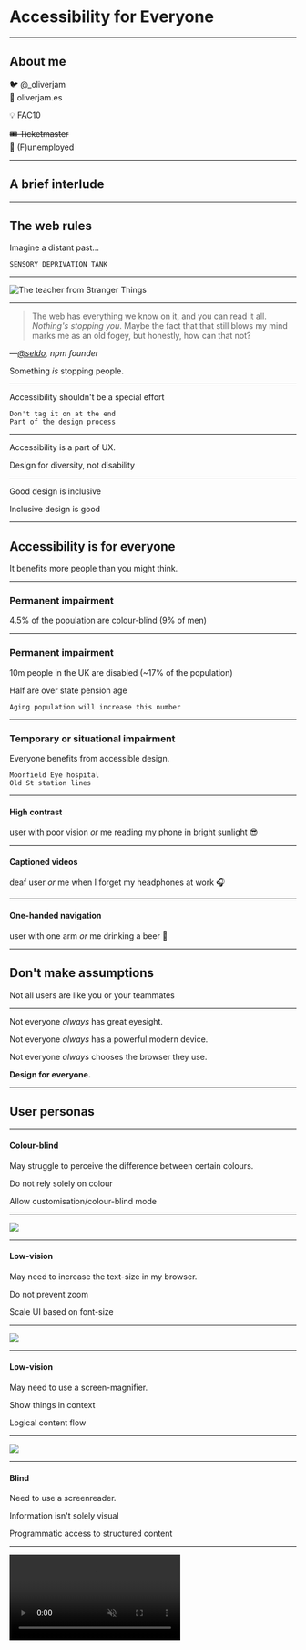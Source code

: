 
# Accessibility for Everyone

---

## About me

🐦 @\_oliverjam  
🔗 oliverjam.es

💡 FAC10

~~🎟 Ticketmaster~~  
🛌 (F)unemployed

---

## A brief interlude

---

## The web rules

Imagine a distant past...

```notes
SENSORY DEPRIVATION TANK
```

---

![The teacher from Stranger Things](assets/st.jpg)

---

> The web has everything we know on it, and you can read it all. _Nothing's stopping you_. Maybe the fact that that still blows my mind marks me as an old fogey, but honestly, how can that not?

—<cite>[@seldo](http://seldo.com/weblog/2013/09/04/why_i_am_a_web_developer), npm founder</cite>

Something _is_ stopping people.

---

Accessibility shouldn't be a special effort

```notes
Don't tag it on at the end
Part of the design process
```

---

Accessibility is a part of UX.

Design for diversity, not disability

---

Good design is inclusive

Inclusive design is good

---

## Accessibility is for everyone

It benefits more people than you might think.

---

### Permanent impairment

4.5% of the population are colour-blind (9% of men)

---

### Permanent impairment

10m people in the UK are disabled (~17% of the population)

Half are over state pension age

```notes
Aging population will increase this number
```

---

### Temporary or situational impairment

Everyone benefits from accessible design.

```notes
Moorfield Eye hospital
Old St station lines
```

---

#### High contrast

user with poor vision
_or_
me reading my phone in bright sunlight 😎

---

#### Captioned videos

deaf user
_or_
me when I forget my headphones at work 🎧

---

#### One-handed navigation

user with one arm
_or_
me drinking a beer 🍺

---

## Don't make assumptions

Not all users are like you or your teammates

---

Not everyone _always_ has great eyesight.

Not everyone _always_ has a powerful modern device.

Not everyone _always_ chooses the browser they use.

**Design for everyone.**

---

## User personas

---

#### Colour-blind

May struggle to perceive the difference between certain colours.

Do not rely solely on colour

Allow customisation/colour-blind mode

---

![](assets/bbc.png)

---

#### Low-vision

May need to increase the text-size in my browser.

Do not prevent zoom

Scale UI based on font-size

---

![](assets/nyt.png)

---

#### Low-vision

May need to use a screen-magnifier.

Show things in context

Logical content flow

---

![](assets/zoom.png)

---

#### Blind

Need to use a screenreader.

Information isn't solely visual

Programmatic access to structured content

---

<video src="assets/tm-vo.mp4" autoPlay muted loop controls />

---

#### Hard-of-hearing

May struggle to hear things.

Provide text alternatives to audio content

Transcripts and/or subtitles

---

#### Deaf

Cannot hear anything. Sign language may be first language

Subtitles can be hard to follow, may prefer signed content

Option for non-phone communication

---

#### Mild motor-impairment

May struggle to use a mouse or touchscreen with fine control.

Large interactive targets

Lots of padding for links/buttons

---

![](assets/md-tap-targets.png)

---

#### Medium motor-impairment

Have to use a keyboard instead of a mouse.

DON'T DISABLE FOCUS OUTLINES

Logical document flow so focus doesn't jump around

Ensure custom UI works without a mouse

---

#### Severe motor-impairment

Uses voice-input instead of a mouse or keyboard.

Test interface with speech-recognition software

Logical labels as they have to describe UI elements

---

#### Dyslexia

May struggle to process written text or spell

Don't require exact spelling

Write content in simple English

Clear subheadings to divide content

---

#### Memory

May struggle to remember previous information or get easily confused.

Don't require memorising info from previous steps

Avoid time-limits for task-completion

---

## How do we design accessibly?

---

### WCAG

The Web Content Accessibility Guidelines are a set of best practices.

To meet guidelines sites should be:

- **P**erceivable
- **O**perable
- **U**nderstandable
- **R**obust

```notes
also increasingly a legal requirement
```

---

### Cheatsheet

The guidelines can be quite dry, so here's a cheatsheet:

[bitsofco.de/the-accessibility-cheatsheet](https://bitsofco.de/the-accessibility-cheatsheet/)

---

#### Perceivable

Can all users perceive your UI?

e.g. text with sufficient size/contrast/line-height, images with alt-text, alerting screenreaders to dynamic content.

---

#### Operable

Can all users operate the UI components and navigation?

e.g. ensure keyboard functionality, no unnecessary time-limits, descriptive link text, hierarchical headings, unique & descriptive page titles.

---

#### Understandable

Can all your users understand the content and how to use the interface?

e.g. use plain English, set the `lang` attribute, label inputs, provide error messages in context.

---

#### Robust

Can your content be understood by different user-agents/assistive tech?

e.g. semantic HTML (and ARIA when this fails you), automated and manual testing.

---

## WAI-ARIA

_Web Accessibility Initiative – Accessible Rich Internet Applications_...

A spec for assigning meaning to meaningless markup.

---

### ARIA gives divs superpowers

Useful where functionality is added with JS

Turns div-soup into something a screenreader can understand.

---

### Labels

Visually obvious content might need a text label.

e.g. `<button aria-label="toggle menu">☰</button>`

```notes
trigram for heaven
```

---

### Roles

Signifies your custom component as a type assistive tech can recognise.

e.g. a custom `<select>` using divs could use `role="listbox"`.

---

### Live regions

Ensures dynamically updated content is read out.

`aria-live="polite"` will be read once the current info finished

`aria-live="assertive"` will interrupt.

---

## How do we test accessibility?

---

### Manual testing

Actually use your UI!

Unplug your mouse. Try browser extensions that simulate visual conditions.

```notes
This is what I mean when I say a11y is design
Good designs account for all states and edge-cases
```

---

### Automated testing

Chrome Lighthouse, pa11y, aXe.

---

## Live coding time

---

## Resources

- [Mozilla's introduction to <abbr>ARIA</abbr>](https://developer.mozilla.org/en-US/docs/Learn/Accessibility/WAI-ARIA_basics)
- [Tutorials for building real components](https://inclusive-components.design/)
- [An overview of <abbr>WCAG</abbr>](https://bitsofco.de/the-accessibility-cheatsheet/)
- [Goverment Digital Services' accessibility blog](https://accessibility.blog.gov.uk/)
- [Microsoft's inclusive design guidelines](https://www.microsoft.com/design/inclusive/)

---

# Thanks 🔥

🐦 Twitter: @\_oliverjam | 🐙 Github: @oliverjam | 🌐 Web: oliverjam.es
